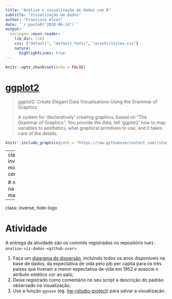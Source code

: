 ```yaml
---
title: "Análise e visualização de dados com R"
subtitle: "Visualização de dados"
author: "Francisco Alves"
date: '`r paste0("2020-06-14")`'
output: 
  xaringan::moon_reader:
    lib_dir: libs
    css: ["default", "default-fonts", "assets/styles.css"]
    nature:
      highlightLines: true
---
```


```r
knitr::opts_chunk$set(echo = FALSE)
```

# [ggplot2](https://cran.r-project.org/web/packages/ggplot2/)

> ggplot2: Create Elegant Data Visualisations Using the Grammar of Graphics
> 
> A system for 'declaratively' creating graphics, based on "The Grammar of Graphics". You provide the data, tell 'ggplot2' how to map variables to aesthetics, what graphical primitives to use, and it takes care of the details.


```r
knitr::include_graphics(path = "https://raw.githubusercontent.com/rstudio/hex-stickers/master/PNG/ggplot2.png")
```

---
class: inverse, middle, center

# mão na massa

---
class: inverse, hide-logo

# Atividade
 
A entrega da atividade são os commits registrados no repositório `hw01-analise-viz-dados-<github-user>`.
 
1. Faça um [diagrama de dispersão](https://pt.wikipedia.org/wiki/Gr%C3%A1fico_de_dispers%C3%A3o#Interpreta%C3%A7%C3%A3o), incluindo todos os anos disponíveis na base de dados, da expectativa de vida pelo pib per capita para os três países que tiveram a menor expectativa de vida em 1952 e associe o atributo estético cor ao país;
2. Deixe registrado como comentário no seu script a descrição do padrão observado na visualização;
3. Use a função `ggsave` (eg. [hw-rstudio-project](https://github.com/analise-viz-dados-master/hw-rstudio-project/blob/master/hw-rstudio-project.R)) para salvar a visualização.

